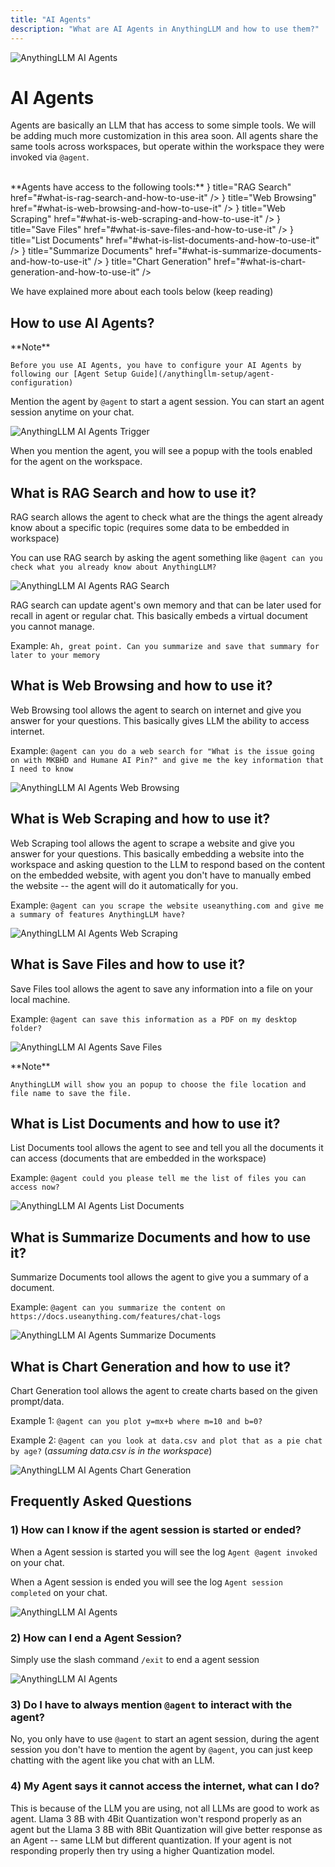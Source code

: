```yaml
---
title: "AI Agents"
description: "What are AI Agents in AnythingLLM and how to use them?"
---
```



<Image
  src="/images/guides/ai-agents/header-image.png" 
  height={1080} 
  width={1920} 
  quality={100}
  alt="AnythingLLM AI Agents"
/>

# AI Agents
Agents are basically an LLM that has access to some simple tools. We will be adding much more customization in this area soon. All agents share the same tools across workspaces, but operate within the workspace they were invoked via `@agent`.

<br />
**Agents have access to the following tools:**

<Cards>
  <Card icon={<BoxIcon />} title="RAG Search" href="#what-is-rag-search-and-how-to-use-it" />
  <Card icon={<GlobeIcon />} title="Web Browsing" href="#what-is-web-browsing-and-how-to-use-it" />
  <Card icon={<RowsIcon />} title="Web Scraping" href="#what-is-web-scraping-and-how-to-use-it" />
  <Card icon={<FileIcon />} title="Save Files" href="#what-is-save-files-and-how-to-use-it" />
  <Card icon={<NewsletterIcon />} title="List Documents" href="#what-is-list-documents-and-how-to-use-it" />
  <Card icon={<CardsIcon />} title="Summarize Documents" href="#what-is-summarize-documents-and-how-to-use-it" />
  <Card icon={<DiagramIcon />} title="Chart Generation" href="#what-is-chart-generation-and-how-to-use-it" />
</Cards>

We have explained more about each tools below (keep reading)


## How to use AI Agents?

<Callout type="warning" emoji="️⚠️">
  **Note**

    Before you use AI Agents, you have to configure your AI Agents by following our [Agent Setup Guide](/anythingllm-setup/agent-configuration)
</Callout>


Mention the agent by `@agent` to start a agent session. You can start an agent session anytime on your chat.

<Image
  src="/images/guides/ai-agents/trigger.png" 
  height={1080} 
  width={1920} 
  quality={100}
  alt="AnythingLLM AI Agents Trigger"
/>

When you mention the agent, you will see a popup with the tools enabled for the agent on the workspace.


## What is RAG Search and how to use it?
RAG search allows the agent to check what are the things the agent already know about a specific topic (requires some data to be embedded in workspace)

You can use RAG search by asking the agent something like `@agent can you check what you already know about AnythingLLM?`

<Image
  src="/images/guides/ai-agents/rag-search.png" 
  height={1080} 
  width={1920} 
  quality={100}
  alt="AnythingLLM AI Agents RAG Search"
/>

RAG search can update agent's own memory and that can be later used for recall in agent or regular chat. This basically embeds a virtual document you cannot manage.

Example: `Ah, great point. Can you summarize and save that summary for later to your memory`


## What is Web Browsing and how to use it?
Web Browsing tool allows the agent to search on internet and give you answer for your questions. This basically gives LLM the ability to access internet.

Example: `@agent can you do a web search for "What is the issue going on with MKBHD and Humane AI Pin?" and give me the key information that I need to know`

<Image
  src="/images/guides/ai-agents/browsing.png" 
  height={1080} 
  width={1920} 
  quality={100}
  alt="AnythingLLM AI Agents Web Browsing"
/>


## What is Web Scraping and how to use it?
Web Scraping tool allows the agent to scrape a website and give you answer for your questions. This basically embedding a website into the workspace and asking question to the LLM to respond based on the content on the embedded website, with agent you don't have to manually embed the website -- the agent will do it automatically for you.

Example: `@agent can you scrape the website useanything.com and give me a summary of features AnythingLLM have?`

<Image
  src="/images/guides/ai-agents/scrape.png" 
  height={1080} 
  width={1920} 
  quality={100}
  alt="AnythingLLM AI Agents Web Scraping"
/>


## What is Save Files and how to use it?
Save Files tool allows the agent to save any information into a file on your local machine.

Example: `@agent can save this information as a PDF on my desktop folder?`

<Image
  src="/images/guides/ai-agents/saving.png" 
  height={1080} 
  width={1920} 
  quality={100}
  alt="AnythingLLM AI Agents Save Files"
/>

<Callout type="info" emoji="️💡">
  **Note**

    AnythingLLM will show you an popup to choose the file location and file name to save the file.
</Callout>


## What is List Documents and how to use it?
List Documents tool allows the agent to see and tell you all the documents it can access (documents that are embedded in the workspace)

Example: `@agent could you please tell me the list of files you can access now?`

<Image
  src="/images/guides/ai-agents/list-document.png" 
  height={1080} 
  width={1920} 
  quality={100}
  alt="AnythingLLM AI Agents List Documents"
/>


## What is Summarize Documents and how to use it?
Summarize Documents tool allows the agent to give you a summary of a document.

Example: `@agent can you summarize the content on https://docs.useanything.com/features/chat-logs`

<Image
  src="/images/guides/ai-agents/summarize.png" 
  height={1080} 
  width={1920} 
  quality={100}
  alt="AnythingLLM AI Agents Summarize Documents"
/>


## What is Chart Generation and how to use it?
Chart Generation tool allows the agent to create charts based on the given prompt/data.

Example 1: `@agent can you plot y=mx+b where m=10 and b=0?`

Example 2: `@agent can you look at data.csv and plot that as a pie chat by age?` (*assuming data.csv is in the workspace*)

<Image
  src="/images/guides/ai-agents/graph.png" 
  height={1080} 
  width={1920} 
  quality={100}
  alt="AnythingLLM AI Agents Chart Generation"
/>


## Frequently Asked Questions

### 1) How can I know if the agent session is started or ended?
When a Agent session is started you will see the log `Agent @agent invoked` on your chat.

When a Agent session is ended you will see the log `Agent session completed` on your chat.

<Image
  src="/images/guides/ai-agents/start-end.png" 
  height={1080} 
  width={1920} 
  quality={100}
  alt="AnythingLLM AI Agents"
/>


### 2) How can I end a Agent Session?
Simply use the slash command `/exit` to end a agent session

<Image
  src="/images/guides/ai-agents/end-slash-command.png" 
  height={1080} 
  width={1920} 
  quality={100}
  alt="AnythingLLM AI Agents"
/>


### 3) Do I have to always mention `@agent` to interact with the agent?
No, you only have to use `@agent` to start an agent session, during the agent session you don't have to mention the agent by `@agent`, you can just keep chatting with the agent like you chat with an LLM.


### 4) My Agent says it cannot access the internet, what can I do?
This is because of the LLM you are using, not all LLMs are good to work as agent. Llama 3 8B with 4Bit Quantization won't respond properly as an agent but the Llama 3 8B with 8Bit Quantization will give better response as an Agent -- same LLM but different quantization. If your agent is not responding properly then try using a higher Quantization model.

